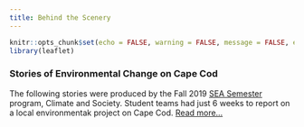 ```yaml
---
title: Behind the Scenery
---
```


```r
knitr::opts_chunk$set(echo = FALSE, warning = FALSE, message = FALSE, error = FALSE)
library(leaflet)
```

### Stories of Environmental Change on Cape Cod

The following stories were produced by the Fall 2019 [SEA Semester](https://www.sea.edu) program, Climate and Society. Student teams had just 6 weeks to report on a local environmentak project on Cape Cod. [Read more...](../about/)


<!-- <div class="row-full" style="height: 500px;"> -->

<!-- ```{r, out.width="100%", out.height= "100%"} -->
<!-- leaflet(options = leafletOptions(zoomControl = FALSE, -->
<!--                                  maxZoom = 9, -->
<!--                                  minZoom = 9)) %>% -->
<!--   addProviderTiles("Esri.OceanBasemap") %>% -->
<!--    setView(-70.2, 41.6, zoom = 9) -->
<!-- ``` -->

<!-- </div> -->